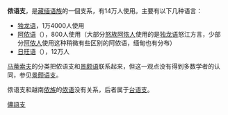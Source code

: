 {{Distinguish|侬语}}
{{Infobox Language family
|name=侬语支
|region=[[印度|印度]]、[[缅甸|缅甸]]、[[中国|中国]]边境地区
|familycolor=Sino-Tibetan
|fam1=[[漢藏語系|漢藏語系]]
|fam2=[[藏緬語族|藏緬語族]] ?
|iso5=無
|iso6=rwgr
|multitree=nung
|linglist=STBK
}}
'''侬语支'''，是[[藏缅语族|藏缅语族]]的一個支系，有14万人使用。主要有以下几种语言：
*[[独龙语|独龙语]]，1万4000人使用
*[[阿侬语|阿侬语]]（{{SIL|nun}}），800人使用（大部分[[怒族|怒族]][[阿侬人|阿侬人]]使用的是[[独龙语|独龙语]]怒江方言，少部分[[阿侬人|阿侬人]]使用这种稍微有些区别的阿侬语，缅甸也有分布）
*[[日旺语|日旺语]]（{{SIL|raw}}），12万人

[[马蒂索夫|马蒂索夫]]的分类把侬语支和[[景颇语|景颇语]]联系起来，但这一观点没有得到多数学者的认同，参见[[景颇语支|景颇语支]]。

侬语支和越南[[侬族|侬族]]的[[侬语|侬语]]没有关系，后者属于[[台语支|台语支]]。

{{漢藏語系}}

[[Category:儂語支|]]